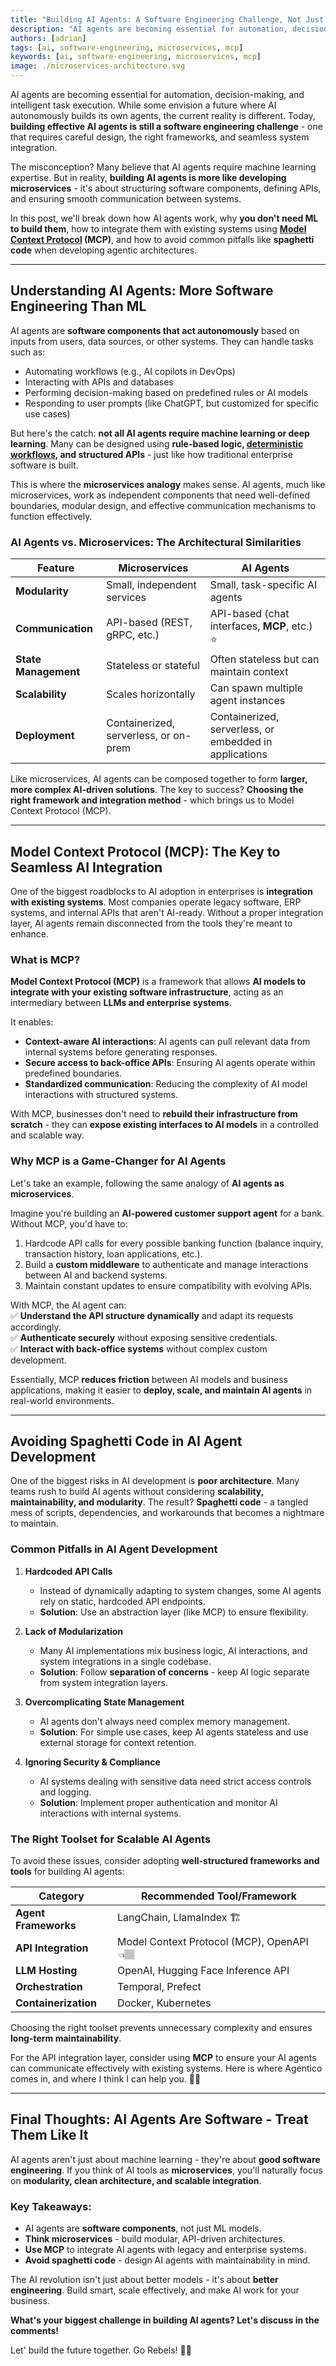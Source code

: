 ```yaml
---
title: "Building AI Agents: A Software Engineering Challenge, Not Just ML"
description: "AI agents are becoming essential for automation, decision-making, and intelligent task execution. While some envision a future where AI autonomously builds its own agents, the current reality is different."
authors: [adrian]
tags: [ai, software-engineering, microservices, mcp]
keywords: [ai, software-engineering, microservices, mcp]
image: ./microservices-architecture.svg
---
```


AI agents are becoming essential for automation, decision-making, and intelligent task execution. While some envision a future where AI autonomously builds its own agents, the current reality is different. Today, **building effective AI agents is still a software engineering challenge** - one that requires careful design, the right frameworks, and seamless system integration.  

The misconception? Many believe that AI agents require machine learning expertise. But in reality, **building AI agents is more like developing microservices** - it's about structuring software components, defining APIs, and ensuring smooth communication between systems.  

<MicroservicesArchitecture width="90%" alt="Microservices Architecture" />
<!-- truncate -->

In this post, we'll break down how AI agents work, why **you don't need ML to build them**, how to integrate them with existing systems using **[Model Context Protocol](https://modelcontextprotocol.io/introduction) (MCP)**, and how to avoid common pitfalls like **spaghetti code** when developing agentic architectures.  

---  

## Understanding AI Agents: More Software Engineering Than ML

AI agents are **software components that act autonomously** based on inputs from users, data sources, or other systems. They can handle tasks such as:  
- Automating workflows (e.g., AI copilots in DevOps)  
- Interacting with APIs and databases  
- Performing decision-making based on predefined rules or AI models  
- Responding to user prompts (like ChatGPT, but customized for specific use cases)  

But here's the catch: **not all AI agents require machine learning or deep learning**. Many can be designed using **rule-based logic, [deterministic workflows](./from-automated-to-agentic-the-future-of-enterprise-workflows), and structured APIs** - just like how traditional enterprise software is built.  

This is where the **microservices analogy** makes sense. AI agents, much like microservices, work as independent components that need well-defined boundaries, modular design, and effective communication mechanisms to function effectively.  

### AI Agents vs. Microservices: The Architectural Similarities

| Feature | Microservices | AI Agents |
|---------|-------------|-----------|
| **Modularity** | Small, independent services | Small, task-specific AI agents |
| **Communication** | API-based (REST, gRPC, etc.) | API-based (chat interfaces, **MCP**, etc.) ⭐ |
| **State Management** | Stateless or stateful | Often stateless but can maintain context |
| **Scalability** | Scales horizontally | Can spawn multiple agent instances |
| **Deployment** | Containerized, serverless, or on-prem | Containerized, serverless, or embedded in applications |

Like microservices, AI agents can be composed together to form **larger, more complex AI-driven solutions**. The key to success? **Choosing the right framework and integration method** - which brings us to Model Context Protocol (MCP).  

---

## Model Context Protocol (MCP): The Key to Seamless AI Integration

One of the biggest roadblocks to AI adoption in enterprises is **integration with existing systems**. Most companies operate legacy software, ERP systems, and internal APIs that aren't AI-ready. Without a proper integration layer, AI agents remain disconnected from the tools they're meant to enhance.  

### What is MCP?

**Model Context Protocol (MCP)** is a framework that allows **AI models to integrate with your existing software infrastructure**, acting as an intermediary between **LLMs and enterprise systems**.  

It enables:  
- **Context-aware AI interactions**: AI agents can pull relevant data from internal systems before generating responses.  
- **Secure access to back-office APIs**: Ensuring AI agents operate within predefined boundaries.  
- **Standardized communication**: Reducing the complexity of AI model interactions with structured systems.  

With MCP, businesses don't need to **rebuild their infrastructure from scratch** - they can **expose existing interfaces to AI models** in a controlled and scalable way.  

### Why MCP is a Game-Changer for AI Agents

Let's take an example, following the same analogy of **AI agents as microservices**.  

<MCPMicroservicesArchitecture width="90%" alt="MCP Microservices Architecture" />

Imagine you're building an **AI-powered customer support agent** for a bank. Without MCP, you'd have to:  
1. Hardcode API calls for every possible banking function (balance inquiry, transaction history, loan applications, etc.).  
2. Build a **custom middleware** to authenticate and manage interactions between AI and backend systems.  
3. Maintain constant updates to ensure compatibility with evolving APIs.  

With MCP, the AI agent can:  
✅ **Understand the API structure dynamically** and adapt its requests accordingly.  
✅ **Authenticate securely** without exposing sensitive credentials.  
✅ **Interact with back-office systems** without complex custom development.  

Essentially, MCP **reduces friction** between AI models and business applications, making it easier to **deploy, scale, and maintain AI agents** in real-world environments.  

---

## Avoiding Spaghetti Code in AI Agent Development

One of the biggest risks in AI development is **poor architecture**. Many teams rush to build AI agents without considering **scalability, maintainability, and modularity**. The result? **Spaghetti code** - a tangled mess of scripts, dependencies, and workarounds that becomes a nightmare to maintain.  

### Common Pitfalls in AI Agent Development

1. **Hardcoded API Calls**  
   - Instead of dynamically adapting to system changes, some AI agents rely on static, hardcoded API endpoints.  
   - **Solution**: Use an abstraction layer (like MCP) to ensure flexibility.  

2. **Lack of Modularization**  
   - Many AI implementations mix business logic, AI interactions, and system integrations in a single codebase.  
   - **Solution**: Follow **separation of concerns** - keep AI logic separate from system integration layers.  

3. **Overcomplicating State Management**  
   - AI agents don't always need complex memory management.  
   - **Solution**: For simple use cases, keep AI agents stateless and use external storage for context retention.  

4. **Ignoring Security & Compliance**  
   - AI systems dealing with sensitive data need strict access controls and logging.  
   - **Solution**: Implement proper authentication and monitor AI interactions with internal systems.  

### The Right Toolset for Scalable AI Agents

To avoid these issues, consider adopting **well-structured frameworks and tools** for building AI agents:  

| Category | Recommended Tool/Framework |
|------------|----------------------------------|
| **Agent Frameworks** | LangChain, LlamaIndex 🏗️ |
| **API Integration** | Model Context Protocol (MCP), OpenAPI 👈🏽 |
| **LLM Hosting** | OpenAI, Hugging Face Inference API |
| **Orchestration** | Temporal, Prefect |
| **Containerization** | Docker, Kubernetes |

Choosing the right toolset prevents unnecessary complexity and ensures **long-term maintainability**.  

<IntentBasedAIArchitecture width="90%" alt="Intent-Based AI Architecture" />

For the API integration layer, consider using **MCP** to ensure your AI agents can communicate effectively with existing systems. Here is where Agentico comes in, and where I think I can help you. ✊🏽

---

## Final Thoughts: AI Agents Are Software - Treat Them Like It

AI agents aren't just about machine learning - they're about **good software engineering**. If you think of AI tools as **microservices**, you'll naturally focus on **modularity, clean architecture, and scalable integration**.  

### Key Takeaways:
- AI agents are **software components**, not just ML models.  
- **Think microservices** - build modular, API-driven architectures.  
- **Use MCP** to integrate AI agents with legacy and enterprise systems.  
- **Avoid spaghetti code** - design AI agents with maintainability in mind.  

The AI revolution isn't just about better models - it's about **better engineering**. Build smart, scale effectively, and make AI work for your business.  

**What's your biggest challenge in building AI agents? Let's discuss in the comments!**

Let' build the future together. Go Rebels! ✊🏽